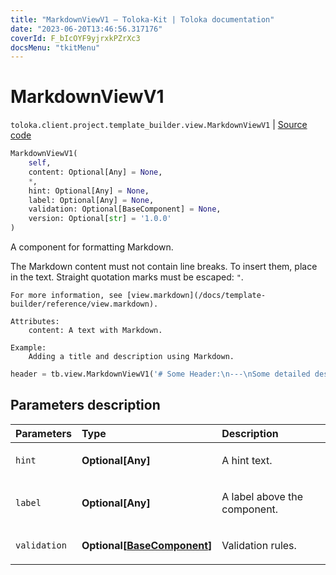 ```yaml
---
title: "MarkdownViewV1 — Toloka-Kit | Toloka documentation"
date: "2023-06-20T13:46:56.317176"
coverId: F_bIcOYF9yjrxkPZrXc3
docsMenu: "tkitMenu"
---
```


# MarkdownViewV1

`toloka.client.project.template_builder.view.MarkdownViewV1` | [Source code](https://github.com/Toloka/toloka-kit/blob/v1.2.0/src/client/project/template_builder/view.py#L383)

```python
MarkdownViewV1(
    self,
    content: Optional[Any] = None,
    *,
    hint: Optional[Any] = None,
    label: Optional[Any] = None,
    validation: Optional[BaseComponent] = None,
    version: Optional[str] = '1.0.0'
)
```

A component for formatting Markdown.

The Markdown content must not contain line breaks. To insert them, place `
` in the text.
    Straight quotation marks must be escaped: `"`.

    For more information, see [view.markdown](/docs/template-builder/reference/view.markdown).

    Attributes:
        content: A text with Markdown.

    Example:
        Adding a title and description using Markdown.

```python
header = tb.view.MarkdownViewV1('# Some Header:\n---\nSome detailed description')
```

## Parameters description

| Parameters | Type | Description |
| :----------| :----| :-----------|
`hint`|**Optional\[Any\]**|<p>A hint text.</p>
`label`|**Optional\[Any\]**|<p>A label above the component.</p>
`validation`|**Optional\[[BaseComponent](/docs/toloka-kit/reference/toloka.client.project.template_builder.base.BaseComponent)\]**|<p>Validation rules.</p>